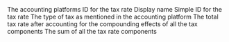 <ResponseField name="platform_id" type="string" required>
  The accounting platforms ID for the tax rate
</ResponseField>

<ResponseField name="name" type="string">
  Display name
</ResponseField>

<ResponseField name="code" type="string">
  Simple ID for the tax rate
</ResponseField>

<ResponseField name="tax_type" type="string">
  The type of tax as mentioned in the accounting platform
</ResponseField>

<ResponseField name="effective_tax_rate" type="float">
  The total tax rate after accounting for the compounding effects of all the tax components
</ResponseField>

<ResponseField name="total_tax_rate" type="float">
  The sum of all the tax rate components
</ResponseField>

<ResponseField name="components" type="Tax Component">
  <Expandable title="properties">
    <Snippet file="tax_component_snippet.mdx" />
  </Expandable>
</ResponseField>
